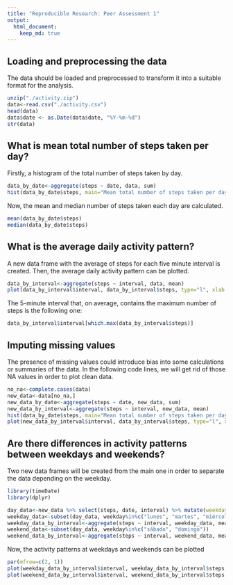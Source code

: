 ```yaml
---
title: "Reproducible Research: Peer Assessment 1"
output: 
  html_document:
    keep_md: true
---
```



## Loading and preprocessing the data

The data should be loaded and preprocessed to transform it into a suitable format for the analysis.
```r
unzip("./activity.zip")
data<-read.csv("./activity.csv")
head(data)
data$date <- as.Date(data$date, "%Y-%m-%d")
str(data)
```


## What is mean total number of steps taken per day?

Firstly, a histogram of the total number of steps taken by day.
```r
data_by_date<-aggregate(steps ~ date, data, sum)
hist(data_by_date$steps, main="Mean total number of steps taken per day", xlab="Total steps per day", breaks = 30)
```

Now, the mean and median number of steps taken each day are calculated.
```r
mean(data_by_date$steps)
median(data_by_date$steps)
```

## What is the average daily activity pattern?

A new data frame with the average of steps for each five minute interval is created. Then, the average daily activity pattern can be plotted.
```r
data_by_interval<-aggregate(steps ~ interval, data, mean)
plot(data_by_interval$interval, data_by_interval$steps, type="l", xlab ="Interval", ylab = "Number of steps", main="Average of steps taken during five minute intervals")
```

The 5-minute interval that, on average, contains the maximum number of steps is the following one:
```r
data_by_interval$interval[which.max(data_by_interval$steps)]
```

## Imputing missing values

The presence of missing values could introduce bias into some calculations or summaries of the data. In the following code lines, we will get rid of those NA values in order to plot clean data.
```r
no_na<-complete.cases(data)
new_data<-data[no_na,]
new_data_by_date<-aggregate(steps ~ date, new_data, sum)
new_data_by_interval<-aggregate(steps ~ interval, new_data, mean)
hist(data_by_date$steps, main="Mean total number of steps taken per day", xlab="Total steps per day", breaks = 30, col = "green")
plot(new_data_by_interval$interval, data_by_interval$steps, type="l", xlab ="Interval", ylab = "Number of steps", main="Average of steps taken during five minute intervals", col="green")
```


## Are there differences in activity patterns between weekdays and weekends?

Two new data frames will be created from the main one in order to separate the data depending on the weekday.
```r
library(timeDate)
library(dplyr)

day_data<-new_data %>% select(steps, date, interval) %>% mutate(weekday=weekdays(date))
weekday_data<-subset(day_data, weekday%in%c("lunes", "martes", "miércoles", "jueves", "viernes"))
weekday_data_by_interval<-aggregate(steps ~ interval, weekday_data, mean)
weekend_data<-subset(day_data, weekday%in%c("sábado", "domingo"))
weekend_data_by_interval<-aggregate(steps ~ interval, weekend_data, mean)
```

Now, the activity patterns at weekdays and weekends can be plotted
```r
par(mfrow=c(2, 1))
plot(weekday_data_by_interval$interval, weekday_data_by_interval$steps, type="l", xlab ="Interval", ylab = "Number of steps", main="Average of steps taken during five minute intervals at weekdays")
plot(weekend_data_by_interval$interval, weekend_data_by_interval$steps, type="l", xlab ="Interval", ylab = "Number of steps", main="Average of steps taken during five minute intervals at the weekend")

```
